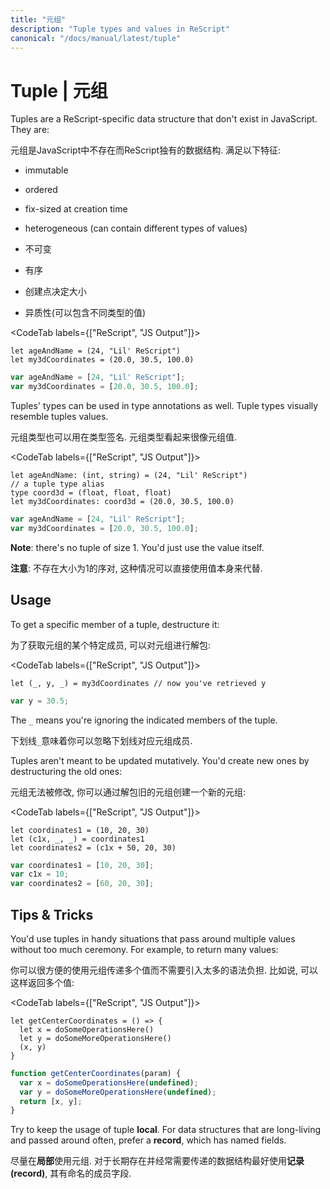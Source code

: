 ```yaml
---
title: "元组"
description: "Tuple types and values in ReScript"
canonical: "/docs/manual/latest/tuple"
---
```


# Tuple | 元组

Tuples are a ReScript-specific data structure that don't exist in JavaScript. They are:

元组是JavaScript中不存在而ReScript独有的数据结构. 满足以下特征:

- immutable
- ordered
- fix-sized at creation time
- heterogeneous (can contain different types of values)

- 不可变
- 有序
- 创建点决定大小
- 异质性(可以包含不同类型的值)

<CodeTab labels={["ReScript", "JS Output"]}>

```res example
let ageAndName = (24, "Lil' ReScript")
let my3dCoordinates = (20.0, 30.5, 100.0)
```
```js
var ageAndName = [24, "Lil' ReScript"];
var my3dCoordinates = [20.0, 30.5, 100.0];
```

</CodeTab>

Tuples' types can be used in type annotations as well. Tuple types visually resemble tuples values.

元组类型也可以用在类型签名. 元组类型看起来很像元组值.

<CodeTab labels={["ReScript", "JS Output"]}>

```res prelude
let ageAndName: (int, string) = (24, "Lil' ReScript")
// a tuple type alias
type coord3d = (float, float, float)
let my3dCoordinates: coord3d = (20.0, 30.5, 100.0)
```
```js
var ageAndName = [24, "Lil' ReScript"];
var my3dCoordinates = [20.0, 30.5, 100.0];
```
</CodeTab>

**Note**: there's no tuple of size 1. You'd just use the value itself.

**注意**: 不存在大小为1的序对, 这种情况可以直接使用值本身来代替.

## Usage

To get a specific member of a tuple, destructure it:

为了获取元组的某个特定成员, 可以对元组进行解包:

<CodeTab labels={["ReScript", "JS Output"]}>

```res example
let (_, y, _) = my3dCoordinates // now you've retrieved y
```
```js
var y = 30.5;
```

</CodeTab>

The `_` means you're ignoring the indicated members of the tuple.

下划线`_`意味着你可以忽略下划线对应元组成员.

Tuples aren't meant to be updated mutatively. You'd create new ones by destructuring the old ones:

元组无法被修改, 你可以通过解包旧的元组创建一个新的元组:

<CodeTab labels={["ReScript", "JS Output"]}>

```res example
let coordinates1 = (10, 20, 30)
let (c1x, _, _) = coordinates1
let coordinates2 = (c1x + 50, 20, 30)
```
```js
var coordinates1 = [10, 20, 30];
var c1x = 10;
var coordinates2 = [60, 20, 30];
```

</CodeTab>

## Tips & Tricks

You'd use tuples in handy situations that pass around multiple values without too much ceremony. For example, to return many values:

你可以很方便的使用元组传递多个值而不需要引入太多的语法负担. 比如说, 可以这样返回多个值:

<CodeTab labels={["ReScript", "JS Output"]}>

```res
let getCenterCoordinates = () => {
  let x = doSomeOperationsHere()
  let y = doSomeMoreOperationsHere()
  (x, y)
}
```
```js
function getCenterCoordinates(param) {
  var x = doSomeOperationsHere(undefined);
  var y = doSomeMoreOperationsHere(undefined);
  return [x, y];
}
```

</CodeTab>

Try to keep the usage of tuple **local**. For data structures that are long-living and passed around often, prefer a **record**, which has named fields.


尽量在**局部**使用元组. 对于长期存在并经常需要传递的数据结构最好使用**记录(record)**, 其有命名的成员字段.